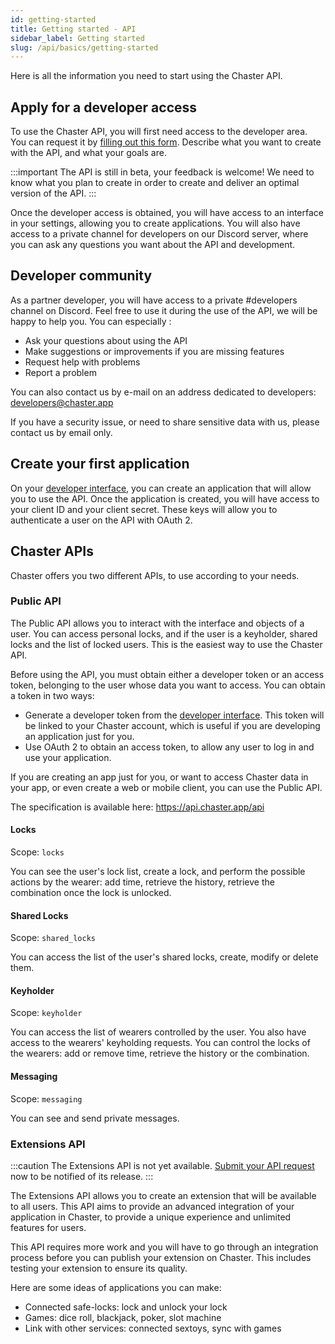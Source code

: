 ```yaml
---
id: getting-started
title: Getting started - API
sidebar_label: Getting started
slug: /api/basics/getting-started
---
```

Here is all the information you need to start using the Chaster API.

## Apply for a developer access

To use the Chaster API, you will first need access to the developer area. You can request it by [filling out this form](https://forms.gle/U1tdM8U3w8Wdeqrz5). Describe what you want to create with the API, and what your goals are.

:::important
The API is still in beta, your feedback is welcome! We need to know what you plan to create in order to create and deliver an optimal version of the API.
:::

Once the developer access is obtained, you will have access to an interface in your settings, allowing you to create applications. You will also have access to a private channel for developers on our Discord server, where you can ask any questions you want about the API and development.

## Developer community

As a partner developer, you will have access to a private #developers channel on Discord. Feel free to use it during the use of the API, we will be happy to help you. You can especially :

- Ask your questions about using the API
- Make suggestions or improvements if you are missing features
- Request help with problems
- Report a problem

You can also contact us by e-mail on an address dedicated to developers: developers@chaster.app

If you have a security issue, or need to share sensitive data with us, please contact us by email only.

## Create your first application

On your [developer interface](https://chaster.app/developers/applications), you can create an application that will allow you to use the API. Once the application is created, you will have access to your client ID and your client secret. These keys will allow you to authenticate a user on the API with OAuth 2.

## Chaster APIs
Chaster offers you two different APIs, to use according to your needs. 

### Public API

The Public API allows you to interact with the interface and objects of a user. You can access personal locks, and if the user is a keyholder, shared locks and the list of locked users. This is the easiest way to use the Chaster API.

Before using the API, you must obtain either a developer token or an access token, belonging to the user whose data you want to access. You can obtain a token in two ways:
- Generate a developer token from the [developer interface](https://chaster.app/developers/applications). This token will be linked to your Chaster account, which is useful if you are developing an application just for you.
- Use OAuth 2 to obtain an access token, to allow any user to log in and use your application.

If you are creating an app just for you, or want to access Chaster data in your app, or even create a web or mobile client, you can use the Public API.

The specification is available here: https://api.chaster.app/api

#### Locks

Scope: `locks`

You can see the user's lock list, create a lock, and perform the possible actions by the wearer: add time, retrieve the history, retrieve the combination once the lock is unlocked.

#### Shared Locks

Scope: `shared_locks`

You can access the list of the user's shared locks, create, modify or delete them. 

#### Keyholder

Scope: `keyholder`

You can access the list of wearers controlled by the user. You also have access to the wearers' keyholding requests.
You can control the locks of the wearers: add or remove time, retrieve the history or the combination.

#### Messaging

Scope: `messaging`

You can see and send private messages.

### Extensions API

:::caution
The Extensions API is not yet available. [Submit your API request](https://forms.gle/U1tdM8U3w8Wdeqrz5) now to be notified of its release.
:::

The Extensions API allows you to create an extension that will be available to all users. This API aims to provide an advanced integration of your application in Chaster, to provide a unique experience and unlimited features for users.

This API requires more work and you will have to go through an integration process before you can publish your extension on Chaster. This includes testing your extension to ensure its quality.

Here are some ideas of applications you can make:
- Connected safe-locks: lock and unlock your lock 
- Games: dice roll, blackjack, poker, slot machine
- Link with other services: connected sextoys, sync with games
